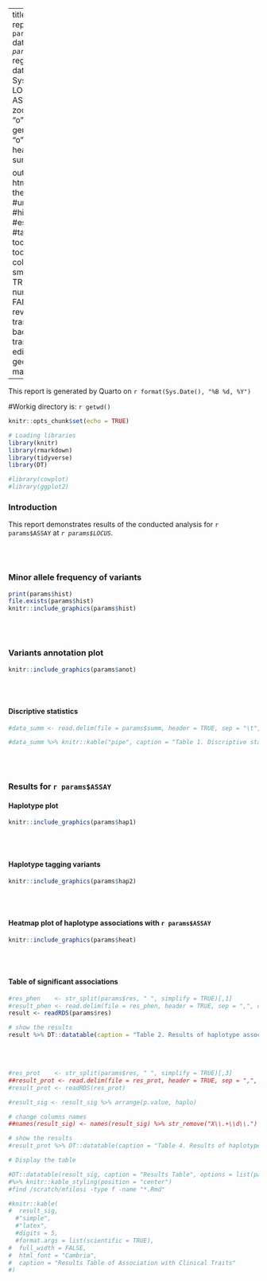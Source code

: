 
---
title: "Haplomics report for `r params$ASSAY` data at *`r params$LOCUS`* region."
params:
  date: !r Sys.Date()
  LOCUS: "o"
  ASSAY: "o"
  zoom: "o"
  hist: "o"
  anot: "o"
  gene: "o"
  hap1: "o"
  hap2: "o"
  heat: "o"
  res:  "o"
  summ: "o"
  
output: 
  html_notebook:
    theme: journal #united #flatly
    #highlight: #espresso #tango 
    toc: TRUE
    toc_depth: 5
    toc_float: 
      collapsed: TRUE
      smooth_scroll: TRUE
      number_sections: FALSE
format: 
  revealjs:
    transition: slide,
    background-transition: fade
editor: visual
geometry: margin=0.95in
---

This report is generated by Quarto on `r format(Sys.Date(), "%B %d, %Y")`

#Workig directory is: `r getwd()`



```r
knitr::opts_chunk$set(echo = TRUE)
```

```r

# Loading libraries
library(knitr)
library(rmarkdown)
library(tidyverse)
library(DT)

#library(cowplot)
#library(ggplot2)
```


### Introduction
This report demonstrates results of the conducted analysis for `r params$ASSAY` at *`r params$LOCUS`*.

|
|
|

### Minor allele frequency of variants

```r

print(params$hist)
file.exists(params$hist)
knitr::include_graphics(params$hist)
```

|
|
|


### Variants annotation plot

```r

knitr::include_graphics(params$anot)
```

|
|
|

#### Discriptive statistics 

```r

#data_summ <- read.delim(file = params$summ, header = TRUE, sep = "\t", comment.char = "")

#data_summ %>% knitr::kable("pipe", caption = "Table 1. Discriptive statistics of merged datasets")
```

|
|
|

### Results for `r params$ASSAY` 

#### Haplotype plot

```r

knitr::include_graphics(params$hap1)
```

|
|
|

#### Haplotype tagging variants

```r

knitr::include_graphics(params$hap2)
```

|
|
|

#### Heatmap plot of haplotype associations with `r params$ASSAY`

```r

knitr::include_graphics(params$heat)
```

|
|
|

#### Table of significant associations

```r

#res_phen    <- str_split(params$res, " ", simplify = TRUE)[,1]
#result_phen <- read.delim(file = res_phen, header = TRUE, sep = ",", comment.char = "")
result <- readRDS(params$res)

# show the results
result %>% DT::datatable(caption = "Table 2. Results of haplotype association") # with `r params$ASSAY`
```

|
|
|


```r

#res_prot    <- str_split(params$res, " ", simplify = TRUE)[,3]
##result_prot <- read.delim(file = res_prot, header = TRUE, sep = ",", comment.char = "")
#result_prot <- readRDS(res_prot)

#result_sig <- result_sig %>% arrange(p.value, haplo)

# change columns names
##names(result_sig) <- names(result_sig) %>% str_remove("X\\.+\\d\\.")

# show the results
#result_prot %>% DT::datatable(caption = "Table 4. Results of haplotypes association with plasma proteins")

```



```r
# Display the table

#DT::datatable(result_sig, caption = "Results Table", options = list(pageLength = 10))
#%>% knitr::kable_styling(position = "center") 
#find /scratch/mfilosi -type f -name "*.Rmd"

#knitr::kable(
#  result_sig,
  #"simple",
  #"latex",
  #digits = 5,
  #format.args = list(scientific = TRUE), 
#  full_width = FALSE,
#  html_font = "Cambria", 
#  caption = "Results Table of Association with Clinical Traits"
#)

```